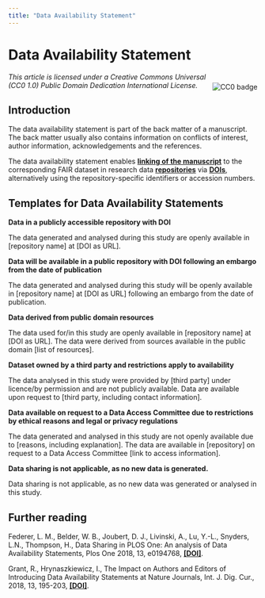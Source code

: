 ```yaml
---
title: "Data Availability Statement"
---
```

# Data Availability Statement

<img align="right" src='https://licensebuttons.net/l/zero/1.0/88x31.png' alt="CC0 badge" vspace="20"/>
<i>This article is licensed under a Creative Commons Universal (CC0 1.0) Public Domain Dedication International License.</i>

## Introduction

The data availability statement is part of the back matter of a manuscript. The back matter usually also contains information on conflicts of interest, author information, acknowledgements and the references. 

The data availability statement enables **[linking of the manuscript](/docs/data/data_publication)** to the corresponding FAIR dataset in research data **[repositories](/docs/topics/repositories)** via  **[DOIs](/docs/topics/pid)**, alternatively using the repository-specific identifiers or accession numbers.  

## Templates for Data Availability Statements

<b>Data in a publicly accessible repository with DOI</b>

The data generated and analysed during this study are openly available in [repository name] at [DOI as URL].

<b>Data will be available in a public repository with DOI following an embargo from the date of publication</b>

The data generated and analysed during this study will be openly available in [repository name] at [DOI as URL] following an embargo from the date of publication.

<b>Data derived from public domain resources</b>

The data used for/in this study are openly available in [repository name] at [DOI as URL]. The data were derived from sources available in the public domain [list of resources]. 

<b>Dataset owned by a third party and restrictions apply to availability</b>

The data analysed in this study were provided by [third party] under licence/by permission and are not publicly available. Data are available upon request to [third party, including contact information].

<b>Data available on request to a Data Access Committee due to restrictions by ethical reasons and legal or privacy regulations</b>

The data generated and analysed in this study are not openly available due to [reasons, including explanation]. The data are available in [repository] on request to a Data Access Committee [link to access information].

<b>Data sharing is not applicable, as no new data is generated.</b>

Data sharing is not applicable, as no new data was generated or analysed in this study.

## Further reading

Federer, L. M., Belder, W. B., Joubert, D. J., Livinski, A., Lu, Y.-L., Snyders, L.N., Thompson, H., Data Sharing in PLOS One: An analysis of Data Availability Statements, Plos One 2018, 13, e0194768, **[[DOI]](https://doi.org/10.1371/journal.pone.0194768)**.

Grant, R., Hrynaszkiewicz, I., The Impact on Authors and Editors of Introducing Data Availability Statements at Nature Journals, Int. J. Dig. Cur., 2018, 13, 195-203, **[[DOI]](https://doi.org/10.2218/ijdc.v13i1.614)**.
